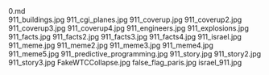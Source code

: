     
<div className="w-full md:max-w-[80rem] float-right italic">
	<MD_0_md />
	0.md
</div>
<PopImage className="w-full sm:max-w-[50vw] md:max-w-md float-right sm:m-1 sm:ml-4" src={JPG_911_buildings_jpg} width={384} alt="911_buildings.jpg">
	911_buildings.jpg
</PopImage>
<PopImage className="w-full sm:max-w-[50vw] md:max-w-md float-left sm:m-1 sm:mr-4" src={JPG_911_cgi_planes_jpg} width={384} alt="911_cgi_planes.jpg">
	911_cgi_planes.jpg
</PopImage>
<PopImage className="w-full sm:max-w-[50vw] md:max-w-md float-right sm:m-1 sm:ml-4" src={JPG_911_coverup_jpg} width={384} alt="911_coverup.jpg">
	911_coverup.jpg
</PopImage>
<PopImage className="w-full sm:max-w-[50vw] md:max-w-md float-left sm:m-1 sm:mr-4" src={JPG_911_coverup2_jpg} width={384} alt="911_coverup2.jpg">
	911_coverup2.jpg
</PopImage>
<PopImage className="w-full sm:max-w-[50vw] md:max-w-md float-right sm:m-1 sm:ml-4" src={JPG_911_coverup3_jpg} width={384} alt="911_coverup3.jpg">
	911_coverup3.jpg
</PopImage>
<PopImage className="w-full sm:max-w-[50vw] md:max-w-md float-left sm:m-1 sm:mr-4" src={JPG_911_coverup4_jpg} width={384} alt="911_coverup4.jpg">
	911_coverup4.jpg
</PopImage>
<PopImage className="w-full sm:max-w-[50vw] md:max-w-md float-right sm:m-1 sm:ml-4" src={JPG_911_engineers_jpg} width={384} alt="911_engineers.jpg">
	911_engineers.jpg
</PopImage>
<PopImage className="w-full sm:max-w-[50vw] md:max-w-md float-left sm:m-1 sm:mr-4" src={JPG_911_explosions_jpg} width={384} alt="911_explosions.jpg">
	911_explosions.jpg
</PopImage>
<PopImage className="w-full sm:max-w-[50vw] md:max-w-md float-right sm:m-1 sm:ml-4" src={JPG_911_facts_jpg} width={384} alt="911_facts.jpg">
	911_facts.jpg
</PopImage>
<PopImage className="w-full sm:max-w-[50vw] md:max-w-md float-left sm:m-1 sm:mr-4" src={JPG_911_facts2_jpg} width={384} alt="911_facts2.jpg">
	911_facts2.jpg
</PopImage>
<PopImage className="w-full sm:max-w-[50vw] md:max-w-md float-right sm:m-1 sm:ml-4" src={JPG_911_facts3_jpg} width={384} alt="911_facts3.jpg">
	911_facts3.jpg
</PopImage>
<PopImage className="w-full sm:max-w-[50vw] md:max-w-md float-left sm:m-1 sm:mr-4" src={JPG_911_facts4_jpg} width={384} alt="911_facts4.jpg">
	911_facts4.jpg
</PopImage>
<PopImage className="w-full sm:max-w-[50vw] md:max-w-md float-right sm:m-1 sm:ml-4" src={JPG_911_israel_jpg} width={384} alt="911_israel.jpg">
	911_israel.jpg
</PopImage>
<PopImage className="w-full sm:max-w-[50vw] md:max-w-md float-left sm:m-1 sm:mr-4" src={JPG_911_meme_jpg} width={384} alt="911_meme.jpg">
	911_meme.jpg
</PopImage>
<PopImage className="w-full sm:max-w-[50vw] md:max-w-md float-right sm:m-1 sm:ml-4" src={JPG_911_meme2_jpg} width={384} alt="911_meme2.jpg">
	911_meme2.jpg
</PopImage>
<PopImage className="w-full sm:max-w-[50vw] md:max-w-md float-left sm:m-1 sm:mr-4" src={JPG_911_meme3_jpg} width={384} alt="911_meme3.jpg">
	911_meme3.jpg
</PopImage>
<PopImage className="w-full sm:max-w-[50vw] md:max-w-md float-right sm:m-1 sm:ml-4" src={JPG_911_meme4_jpg} width={384} alt="911_meme4.jpg">
	911_meme4.jpg
</PopImage>
<PopImage className="w-full sm:max-w-[50vw] md:max-w-md float-left sm:m-1 sm:mr-4" src={JPG_911_meme5_jpg} width={384} alt="911_meme5.jpg">
	911_meme5.jpg
</PopImage>
<PopImage className="w-full sm:max-w-[50vw] md:max-w-md float-right sm:m-1 sm:ml-4" src={JPG_911_predictive_programming_jpg} width={384} alt="911_predictive_programming.jpg">
	911_predictive_programming.jpg
</PopImage>
<PopImage className="w-full sm:max-w-[50vw] md:max-w-md float-left sm:m-1 sm:mr-4" src={JPG_911_story_jpg} width={384} alt="911_story.jpg">
	911_story.jpg
</PopImage>
<PopImage className="w-full sm:max-w-[50vw] md:max-w-md float-right sm:m-1 sm:ml-4" src={JPG_911_story2_jpg} width={384} alt="911_story2.jpg">
	911_story2.jpg
</PopImage>
<PopImage className="w-full sm:max-w-[50vw] md:max-w-md float-left sm:m-1 sm:mr-4" src={JPG_911_story3_jpg} width={384} alt="911_story3.jpg">
	911_story3.jpg
</PopImage>
<PopImage className="w-full sm:max-w-[50vw] md:max-w-md float-right sm:m-1 sm:ml-4" src={JPG_FakeWTCCollapse_jpg} width={384} alt="FakeWTCCollapse.jpg">
	FakeWTCCollapse.jpg
</PopImage>
<PopImage className="w-full sm:max-w-[50vw] md:max-w-md float-left sm:m-1 sm:mr-4" src={JPG_false_flag_paris_jpg} width={384} alt="false_flag_paris.jpg">
	false_flag_paris.jpg
</PopImage>
<PopImage className="w-full sm:max-w-[50vw] md:max-w-md float-right sm:m-1 sm:ml-4" src={JPG_israel_911_jpg} width={384} alt="israel_911.jpg">
	israel_911.jpg
</PopImage>
